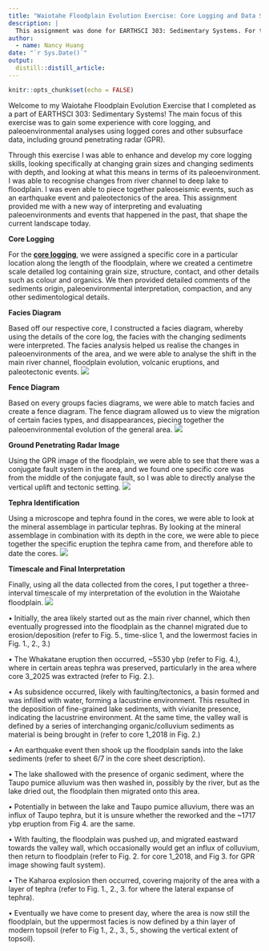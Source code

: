 ```yaml
---
title: "Waiotahe Floodplain Evolution Exercise: Core Logging and Data Synthesis"
description: |
  This assignment was done for EARTHSCI 303: Sedimentary Systems. For this assignment we started with core logging of a specific core in Waitahe floodplain, and facies analysis of the core. Then using other cores and data, I was able to put together a synthesis for the possible evolution of the Waitahe floodplain.   
author:
  - name: Nancy Huang 
date: "`r Sys.Date()`"
output: 
  distill::distill_article:
---
```


```r
knitr::opts_chunk$set(echo = FALSE)
```
Welcome to my Waiotahe Floodplain Evolution Exercise that I completed as a part of EARTHSCI 303: Sedimentary Systems! The main focus of this exercise was to gain some experience with core logging, and paleoenvironmental analyses using logged cores and other subsurface data, including ground penetrating radar (GPR). 

Through this exercise I was able to enhance and develop my core logging skills, looking specifically at changing grain sizes and changing sediments with depth, and looking at what this means in terms of its paleoenvironment. I was able to recognise changes from river channel to deep lake to floodplain. I was even able to piece together paleoseismic events, such as an earthquake event and paleotectonics of the area. This assignment provided me with a new way of interpreting and evaluating paleoenvironments and events that happened in the past, that shape the current landscape today. 

**Core Logging**

For the [**core logging**](https://drive.google.com/file/d/1_K_8Bm1qRb2WNG-PRpA4t-VUqbn-F0Mk/view?usp=sharing), we were assigned a specific core in a particular location along the length of the floodplain, where we created a centimetre scale detailed log containing grain size, structure, contact, and other details such as colour and organics. We then provided detailed comments of the sediments origin, paleoenvironmental interpretation, compaction, and any other sedimentological details. 

**Facies Diagram**

Based off our respective core, I constructed a facies diagram, whereby using the details of the core log, the facies with the changing sediments were interpreted. The facies analysis helped us realise the changes in paleoenvironments of the area, and we were able to analyse the shift in the main river channel, floodplain evolution, volcanic eruptions, and paleotectonic events. 
![](faciesdiagram.png)

**Fence Diagram**

Based on every groups facies diagrams, we were able to match facies and create a fence diagram. The fence diagram allowed us to view the migration of certain facies types, and disappearances, piecing together the paleoenvironmental evolution of the general area. 
![](fencediagram.png)

**Ground Penetrating Radar Image**

Using the GPR image of the floodplain, we were able to see that there was a conjugate fault system in the area, and we found one specific core was from the middle of the conjugate fault, so I was able to directly analyse the vertical uplift and tectonic setting.
![](gpr.png)

**Tephra Identification**

Using a microscope and tephra found in the cores, we were able to look at the mineral assemblage in particular tephras. By looking at the mineral assemblage in combination with its depth in the core, we were able to piece together the specific eruption the tephra came from, and therefore able to date the cores. 
![](tephra.png)

**Timescale and Final Interpretation**

Finally, using all the data collected from the cores, I put together a three-interval timescale of my interpretation of the evolution in the Waiotahe floodplain. 
![](timescale.png)

• Initially, the area likely started out as the main river channel, which then eventually progressed into the floodplain as the channel migrated due to erosion/deposition (refer to Fig. 5., time-slice 1, and the lowermost facies in Fig. 1., 2., 3.)

• The Whakatane eruption then occurred, ~5530 ybp (refer to Fig. 4.), where in certain areas tephra was preserved, particularly in the area where core 3_2025 was extracted (refer to Fig. 2.).

• As subsidence occurred, likely with faulting/tectonics, a basin formed and was infilled with water, forming a lacustrine environment. This resulted in the deposition of fine-grained lake sediments, with vivianite presence, indicating the lacustrine environment. At the same time, the valley wall is defined by a series of interchanging organic/colluvium sediments as material is being brought in (refer to core 1_2018 in Fig. 2.)

• An earthquake event then shook up the floodplain sands into the lake sediments (refer to sheet 6/7 in the core sheet description).

• The lake shallowed with the presence of organic sediment, where the Taupo pumice alluvium was then washed in, possibly by the river, but as the lake dried out, the floodplain then migrated onto this area.

• Potentially in between the lake and Taupo pumice alluvium, there was an influx of Taupo tephra, but it is unsure whether the reworked and the ~1717 ybp eruption from Fig 4. are the same.

• With faulting, the floodplain was pushed up, and migrated eastward towards the valley wall, which occasionally would get an influx of colluvium, then return to floodplain (refer to Fig. 2. for core 1_2018, and Fig 3. for GPR image showing fault system).

• The Kaharoa explosion then occurred, covering majority of the area with a layer of tephra (refer to Fig. 1., 2., 3. for where the lateral expanse of tephra).

• Eventually we have come to present day, where the area is now still the floodplain, but the uppermost facies is now defined by a thin layer of modern topsoil (refer to Fig 1., 2., 3., 5., showing the vertical extent of topsoil).



